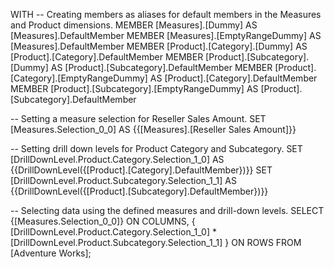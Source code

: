 WITH 
  -- Creating members as aliases for default members in the Measures and Product dimensions.
  MEMBER [Measures].[Dummy] AS 
    [Measures].DefaultMember 
  MEMBER [Measures].[EmptyRangeDummy] AS 
    [Measures].DefaultMember 
  MEMBER [Product].[Category].[Dummy] AS 
    [Product].[Category].DefaultMember 
  MEMBER [Product].[Subcategory].[Dummy] AS 
    [Product].[Subcategory].DefaultMember 
  MEMBER [Product].[Category].[EmptyRangeDummy] AS 
    [Product].[Category].DefaultMember 
  MEMBER [Product].[Subcategory].[EmptyRangeDummy] AS 
    [Product].[Subcategory].DefaultMember 
  
  -- Setting a measure selection for Reseller Sales Amount.
  SET [Measures.Selection_0_0] AS 
    {{[Measures].[Reseller Sales Amount]}} 
  
  -- Setting drill down levels for Product Category and Subcategory.
  SET [DrillDownLevel.Product.Category.Selection_1_0] AS 
    {{DrillDownLevel({[Product].[Category].DefaultMember})}} 
  SET [DrillDownLevel.Product.Subcategory.Selection_1_1] AS 
    {{DrillDownLevel({[Product].[Subcategory].DefaultMember})}} 

-- Selecting data using the defined measures and drill-down levels.
SELECT 
  {[Measures.Selection_0_0]} ON COLUMNS,
  {
    [DrillDownLevel.Product.Category.Selection_1_0]
    * 
    [DrillDownLevel.Product.Subcategory.Selection_1_1]
  } ON ROWS
FROM [Adventure Works];

